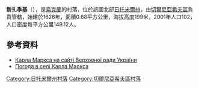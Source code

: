 {{coord|50|35|57|N|28|50|26|E|scale:30000|display=title}}

'''新扎季基'''（{{lang-uk|Нові Жадьки}}），是[[烏克蘭|烏克蘭]]的村落，位於該國北部[[日托米爾州|日托米爾州]]，由[[切爾尼亞希夫區|切爾尼亞希夫區]]負責管轄，始建於1626年，面積0.68平方公里，海拔高度199米，2001年人口102，人口密度每平方公里149.12人。

==參考資料==
* [http://w1.c1.rada.gov.ua/pls/z7502/A005?rf7571=10795 Карла Маркса на сайті Верховної ради України]{{dead link|date=2018年3月 |bot=InternetArchiveBot |fix-attempted=yes }}
* [http://weather.in.ua/ua/zhitomirskaja/10173 Погода в селі Карла Маркса] {{Wayback|url=http://weather.in.ua/ua/zhitomirskaja/10173 |date=20160821190719 }}

{{DEFAULTSORT:Карла Маркса}}
[[Category:日托米爾州村落|Category:日托米爾州村落]]
[[Category:切爾尼亞希夫區村落|Category:切爾尼亞希夫區村落]]


{{Zhytomyr-geo-stub}}